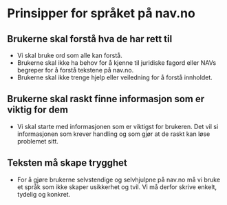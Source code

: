 

# Prinsipper for språket på nav.no

## Brukerne skal forstå hva de har rett til

<Panel className="panel--grey">
    <ul>
        <li> Vi skal bruke ord som alle kan forstå.</li>
        <li> Brukerne skal ikke ha behov for å kjenne til juridiske fagord eller NAVs begreper for å forstå tekstene på nav.no.</li>
        <li> Brukerne skal ikke trenge hjelp eller veiledning for å forstå innholdet.</li>
    </ul>
</Panel>

## Brukerne skal raskt finne informasjon som er viktig for dem

<Panel className="panel--grey">
    <ul>
        <li> Vi skal starte med informasjonen som er viktigst for brukeren. Det vil si informasjonen som krever handling og som gjør at de raskt kan løse problemet sitt.</li>
    </ul>
</Panel>

## Teksten må skape trygghet 

<Panel className="panel--grey">
    <ul>
        <li> For å gjøre brukerne selvstendige og selvhjulpne på nav.no må vi bruke et språk som ikke skaper usikkerhet og tvil. Vi må derfor skrive enkelt, tydelig og konkret.</li>
    </ul>
</Panel>
